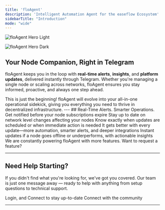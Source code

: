 ```yaml
---
title: 'floAgent'
description: 'Intelligent Automation Agent for the easeflow Ecosystem'
sidebarTitle: "Introduction"
mode: "wide"
---
```


<img
  className="block dark:hidden"
  src="/images/easeflow-floAgent-cover.png"
  alt="floAgent Hero Light"
/>

<img
  className="hidden dark:block"
  src="/images/easeflow-floAgent-cover.png"
  alt="floAgent Hero Dark"
/>

## Your Node Companion, Right in Telegram

floAgent keeps you in the loop with **real-time alerts**, **insights**, and **platform updates**, delivered instantly through Telegram. Whether you're managing a single node or scaling across networks, floAgent ensures you stay informed, proactive, and always one step ahead.

<Note>
This is just the beginning! floAgent will evolve into your all-in-one operational sidekick, giving you everything you need to thrive in decentralized infrastructure.
</Note>
---
## Real-Time Alerts. Smarter Operations.

<Tabs>
  <Tab title="Real-Time Intelligence">
    <CardGroup cols={2}>
      <Card title="Renewal Alerts" icon="bell">
        Get notified before your node subscriptions expire
      </Card>
      <Card title="Project-Level News" icon="newspaper">
        Stay up to date on network level changes affecting your nodes
      </Card>
    </CardGroup>
  </Tab>
  
  <Tab title="Network Intelligence">
    <CardGroup cols={2}>
      <Card title="Maintenance Notices" icon="wrench">
        Know exactly when updates are scheduled or when immediate action is needed
      </Card>
      <Card title="Platform Updates" icon="megaphone">
        It gets better with every update—more automation, smarter alerts, and deeper integrations
      </Card>
    </CardGroup>
  </Tab>
  
  <Tab title="Future Features">
    <CardGroup cols={2}>
      <Card title="Performance Monitoring" icon="chart-line">
        Instant updates if a node goes offline or underperforms, with actionable insights
      </Card>
      <Card title="Constantly Evolving" icon="robot">
        We are constantly powering floAgent with more features. Want to request a feature?
      </Card>
    </CardGroup>
  </Tab>
</Tabs>

---

## Need Help Starting?

If you didn't find what you're looking for, we've got you covered. Our team is just one message away — ready to help with anything from setup questions to technical support.

<CardGroup cols={2}>
  <Card title="Activate Now" icon="rectangle-stack" href="https://app.easeflow.io/settings">
    Login, and Connect to stay up-to-date
  </Card>
  <Card title="Join Discord" icon="message-circle" href="https://discord.com/invite/JDkD4EaqcZ">
    Connect with the community
  </Card>
</CardGroup>

---